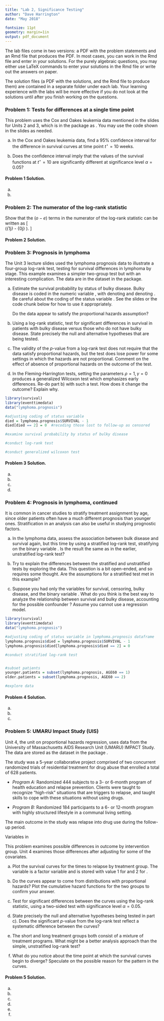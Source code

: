 ```yaml
---
title: "Lab 2, Significance Testing"
author: "Dave Harrington"
date: "May 2018"

fontsize: 11pt
geometry: margin=1in
output: pdf_document
---
```


The lab files come in two versions: a PDF with the problem statements and an Rmd file that produces the PDF. In most cases, you can work in the Rmd file and enter in your solutions. For the purely algebraic questions, you may either use LaTeX commands to enter your solutions in the Rmd file or write out the answers on paper. 

The solution files (a PDF with the solutions, and the Rmd file to produce them) are contained in a separate folder under each lab. Your learning experience with the labs will be more effective if you do not look at the solutions until after you finish working on the questions.

### Problem 1: Tests for differences at a single time point

This problem uses the Cox and Oakes leukemia data mentioned in the slides for Units 2 and 3, which is in the \texttt{eventtimedata} package as \texttt{cox.oakes.leukemia}. You may use the code shown in the slides as needed.

a) In the Cox and Oakes leukemia data, find a 95\% confidence interval for the difference in survival curves at time point $t^\star = 10$ weeks.

b) Does the confidence interval imply that the values of the survival functions at $t^\star = 10$ are significantly different at significance level $\alpha = 0.05$?


#### Problem 1 Solution.

a) 

b)  




\newpage

### Problem 2: The numerator of the log-rank statistic

Show that the  ($o-e$) terms in the numerator of the log-rank statistic can be written as
\[   
\frac{r_{0j}r_{1j}}{r_j}(\widehat\lambda_{1j} - \widehat\lambda_{0j} ). 
\]

#### Problem 2 Solution.


\newpage



### Problem 3: Prognosis in lymphoma

The Unit 3 lecture slides used the lymphoma prognosis data to illustrate a four-group log-rank test, testing for survival differences in lymphoma by stage.  This example examines a simpler two-group test but with an interesting complication. The data are in the dataset \texttt{lymphoma.prognosis} in the \texttt{eventtimedata} package.

a)  Estimate the survival probability by status of bulky disease.  Bulky disease is coded in the numeric variable \texttt{BULK},  with \texttt{1} denoting \texttt{not present} and \texttt{2} denoting \texttt{present}. Be careful about the coding of the status variable \texttt{SURVIVAL}. See the slides or the code chunk below for how to use it appropriately.

    Do the data appear to satisfy the proportional hazards assumption?

b) Using a log-rank statistic, test for significant differences in survival in patients with bulky disease versus those who do not have bulky disease. State precisely the null and alternative hypotheses that are being tested.

c)  The validity of the $p$-value from a log-rank test does not require that the data satisfy proportional hazards, but the test does lose power for some settings in which the hazards are not proportional.  Comment on the effect of absence of proportional hazards on the outcome of the test.

d)  In the Fleming-Harrington tests, setting the parameters $\rho = 1, \gamma = 0$ produces a generalized Wilcoxon test which emphasizes early differences.  Re-do part b) with such a test. How does it change the outcome? Explain why.

```r
library(survival)
library(eventtimedata)
data("lymphoma.prognosis")

#adjusting coding of status variable
died = lymphoma.prognosis$SURVIVAL - 1
died[died == 2] = 0  #recoding those lost to follow-up as censored

#examine survival probability by status of bulky disease

#conduct log-rank test

#conduct generalized wilcoxon test
```


#### Problem 3 Solution.

a)  

b) 

c) 

d) 




\newpage

### Problem 4: Prognosis in lymphoma, continued

It is common in cancer studies to stratify treatment assignment by age, since older patients often have a much different prognosis than younger ones.  Stratification in an analysis can also be useful in studying prognostic factors.

a)  In the lymphoma data, assess the association between bulk disease and survival again, but this time by using a stratified log-rank test, stratifying on the binary variable \texttt{AGE60}.  Is the result the same as in the earlier, unstratified log-rank test?

b) Try to explain the differences between the stratified and unstratified tests by exploring the data.  This question is a bit open-ended, and so requires some thought.  Are the assumptions for a stratified test met in this example?

c) Suppose you had only the variables for survival, censoring, bulky disease, and the binary variable \texttt{AGE60}.  What do you think is the best way to analyze the relationship between survival and bulky disease, accounting for the possible confounder \texttt{AGE60}?  Assume you cannot use a regression model. 

```r
library(survival)
library(eventtimedata)
data("lymphoma.prognosis")

#adjusting coding of status variable in lymphoma.prognosis dataframe
lymphoma.prognosis$died = lymphoma.prognosis$SURVIVAL - 1
lymphoma.prognosis$died[lymphoma.prognosis$died == 2] = 0

#conduct stratified log-rank test


#subset patients
younger.patients = subset(lymphoma.prognosis, AGE60 == 1)
older.patients = subset(lymphoma.prognosis, AGE60 == 2)

#explore data
```

#### Problem 4 Solution.

a)  

b)

c) 



\newpage


### Problem 5: UMARU Impact Study (UIS)

Unit 4, the unit on proportional hazards regression, uses data from the University of Massachusetts AIDS Research Unit (UMARU) IMPACT Study. The data are stored as the dataset \texttt{uis} in the package \texttt{eventtimedata}.  

The study was a 5-year collaborative project comprised of two concurrent randomized trials of residential treatment for drug abuse that enrolled a total of 628 patients.

  -  *Program A:* Randomized 444 subjects to a 3- or 6-month program of health education and relapse prevention. Clients were taught to recognize "high-risk" situations that are triggers to relapse, and taught skills to cope with these situations without using drugs.

  - *Program B:* Randomized 184 participants to a 6- or 12-month program with highly structured lifestyle in a communal living setting.
  
The main outcome in the study was relapse into drug use during the follow-up period.

Variables in \texttt{uis}
\begin{tabular}{ll}
 \texttt{id} &  Subject ID (1-628)\\
 \texttt{age} &  Age in years\\
 \texttt{beck} &  Beck depression score\\
 \texttt{hercoc} &  Heroine or cocaine use prior to entry\\
 \texttt{ivhx} &  IV drug use at admission\\
 \texttt{ndrugtx} &  Number of previous drug treatments\\
 \texttt{race} &  Race (\texttt{white}, \texttt{other})\\
 \texttt{treat} &  Treatment assignment (\texttt{short}, \texttt{long})\\
 \texttt{site} &  Treatment program \\
 \texttt{los} &  Length of stay in treatment (days)\\
 \texttt{time} &  Time to return to drug use (days)\\
 \texttt{censor} &  Indicator of drug use relapse (1 = \texttt{yes}, 0 = \texttt{censored})
\end{tabular}

This problem examines possible differences in outcome by intervention group.  Unit 4 examines those differences after adjusting for some of the covariates.

a)  Plot the survival curves for the times to relapse by treatment group.  The variable \texttt{treat} is a factor variable and is stored with value 1 for \texttt{short} and 2 for \texttt{long}.

b)  Do the curves appear to come from distributions with proportional hazards?  Plot the cumulative hazard functions for the two groups to confirm your answer.

c) Test for significant differences between the curves using the log-rank statistic, using a two-sided test with significance level $\alpha = 0.05$.

d)  State precisely the null and alternative hypotheses being tested in part c). Does the significant $p$-value from the log-rank test reflect a systematic difference between the curves?

e) The short and long treatment groups both consist of a mixture of treatment programs. What might be a better analysis approach than the simple, unstratified log-rank test?

f)  What do you notice about the time point at which the survival curves begin to diverge? Speculate on the possible reason for the pattern in the curves.


#### Problem 5 Solution.

a) 

b)  

c) 

d) 

e) 

f)  
